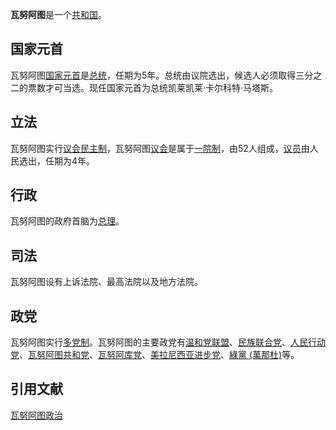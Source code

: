 '''瓦努阿图'''是一个[[共和国|共和国]]。

==国家元首==
瓦努阿图[[国家元首|国家元首]]是[[总统|总统]]，任期为5年。总统由议院选出，候选人必须取得三分之二的票数才可当选。现任国家元首为总统凯莱凯莱·卡尔科特·马塔斯。

==立法==
瓦努阿图实行[[议会民主制|议会民主制]]，瓦努阿图[[议会|议会]]是属于[[一院制|一院制]]，由52人组成，[[议员|议员]]由人民选出，任期为4年。

==行政==
瓦努阿图的政府首脑为[[瓦努阿图总理|总理]]。

==司法==
瓦努阿图设有上诉法院、最高法院以及地方法院。

==政党==
瓦努阿图实行[[多党制|多党制]]。瓦努阿图的主要政党有[[温和党联盟|温和党联盟]]、[[民族联合党|民族联合党]]、[[人民行动党_(瓦努阿图)|人民行动党]]、[[瓦努阿图共和党|瓦努阿图共和党]]、[[瓦努阿库党|瓦努阿库党]]、[[美拉尼西亚进步党|美拉尼西亚进步党]]、[[綠黨_(萬那杜)|綠黨 (萬那杜)]]等。

==引用文献==
<references/>

{{大洋洲题目|政治}}

[[Category:瓦努阿图政治|]]